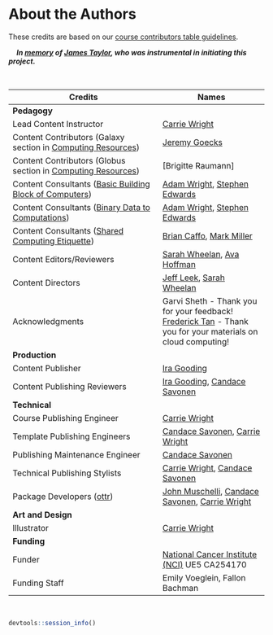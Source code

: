

# About the Authors {-}


These credits are based on our [course contributors table guidelines](https://github.com/jhudsl/DaSL_Course_Template_Bookdown/wiki/How-to-give-credits).  
 
&nbsp;
&nbsp;
***In [memory](https://galaxyproject.org/jxtx/) of [James Taylor](https://genomebiology.biomedcentral.com/articles/10.1186/s13059-020-02016-0), who was instrumental in initiating this project.***

&nbsp;


|Credits|Names| 
|-------|-----|
|**Pedagogy**||
|Lead Content Instructor|[Carrie Wright](https://carriewright11.github.io)|
|Content Contributors (Galaxy section in [Computing Resources](https://jhudatascience.org/Computing_for_Cancer_Informatics/computing-resources.html)) | [Jeremy Goecks](https://goeckslab.org/people/jeremy.html)|
|Content Contributors (Globus section in [Computing Resources](https://jhudatascience.org/Computing_for_Cancer_Informatics/computing-resources.html)) | [Brigitte Raumann]|
|Content Consultants ([Basic Building Block of Computers](https://jhudatascience.org/Computing_for_Cancer_Informatics/basic-building-block-of-computers.html))| [Adam Wright](https://www.linkedin.com/in/adam-wright-4151903/), [Stephen Edwards](https://www.linkedin.com/in/stephen-edwards-26925311/)|
|Content Consultants ([Binary Data to Computations](https://jhudatascience.org/Computing_for_Cancer_Informatics/binary-data-to-computations.html))| [Adam Wright](https://www.linkedin.com/in/adam-wright-4151903/), [Stephen Edwards](https://www.linkedin.com/in/stephen-edwards-26925311/)|
|Content Consultants ([Shared Computing Etiquette](https://jhudatascience.org/Computing_for_Cancer_Informatics/shared-computing-etiquette.html))| [Brian Caffo](https://sites.google.com/view/bcaffo/home), [Mark Miller](https://www.linkedin.com/in/markmillerbaltimore/)|
|Content Editors/Reviewers| [Sarah Wheelan](https://www.hopkinsmedicine.org/profiles/details/sarah-wheelan), [Ava Hoffman](https://www.avahoffman.com/)|
|Content Directors| [Jeff Leek](https://jtleek.com/), [Sarah Wheelan](https://www.hopkinsmedicine.org/profiles/details/sarah-wheelan)|
|Acknowledgments |Garvi Sheth - Thank you for your feedback! <br> [Frederick Tan](https://leanpub.com/u/cutsort) - Thank you for your materials on cloud computing!|
|**Production**||
|Content Publisher|[Ira Gooding](https://publichealth.jhu.edu/faculty/4130/ira-gooding)|
|Content Publishing Reviewers|[Ira Gooding](https://publichealth.jhu.edu/faculty/4130/ira-gooding), [Candace Savonen](https://www.cansavvy.com/)|
|**Technical**||
|Course Publishing Engineer|[Carrie Wright](https://carriewright11.github.io/)|
|Template Publishing Engineers|[Candace Savonen](https://www.cansavvy.com/), [Carrie Wright](https://carriewright11.github.io/)|
|Publishing Maintenance Engineer|[Candace Savonen](https://www.cansavvy.com/)|
|Technical Publishing Stylists|[Carrie Wright](https://carriewright11.github.io/), [Candace Savonen](https://www.cansavvy.com/)|
|Package Developers ([ottr](https://github.com/jhudsl/ottr))|[John Muschelli](https://johnmuschelli.com/), [Candace Savonen](https://www.cansavvy.com/), [Carrie Wright](https://carriewright11.github.io/)|
|**Art and Design**||
|Illustrator|[Carrie Wright](https://carriewright11.github.io)|
|**Funding**||
|Funder|[National Cancer Institute (NCI)](https://www.cancer.gov/) UE5 CA254170|
|Funding Staff| Emily Voeglein, Fallon Bachman|

&nbsp;

```r
devtools::session_info()
```
